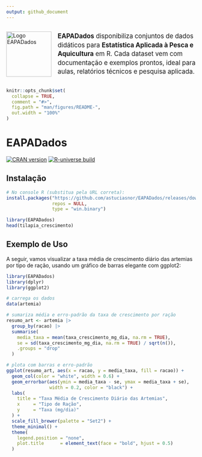```yaml
---
output: github_document
---
```


<div style="display:flex;align-items:center;margin-bottom:1em">
  <img src="man/figures/logo_pacote_eapadados.png" width="120" alt="Logo EAPADados"/>
  <p style="margin-left:1em;font-size:1.2em;line-height:1.4;">
    <strong>EAPADados</strong> disponibiliza conjuntos de dados didáticos para
    <strong>Estatística Aplicada à Pesca e Aquicultura</strong> em R. Cada dataset
    vem com documentação e exemplos prontos, ideal para aulas, relatórios técnicos
    e pesquisa aplicada.
  </p>
</div>

<!-- README.md is generated from README.Rmd. Please edit that file -->

```r
knitr::opts_chunk$set(
  collapse = TRUE,
  comment = "#>",
  fig.path = "man/figures/README-",
  out.width = "100%"
)
```

# EAPADados

[![CRAN version](https://www.r-pkg.org/badges/version/EAPADados)](https://CRAN.R-project.org/package=EAPADados)
[![R-universe build](https://astuciasnor.r-universe.dev/badges/EAPADados)](https://astuciasnor.r-universe.dev)

<!-- badges: start -->

<!-- badges: end -->

## Instalação

```r

# No console R (substitua pela URL correta):
install.packages("https://github.com/astuciasnor/EAPADados/releases/download/v0.1.1/EAPADados_0.1.1.zip",
                 repos = NULL,
                 type = "win.binary")

library(EAPADados)
head(tilapia_crescimento)
```

## Exemplo de Uso

A seguir, vamos visualizar a taxa média de crescimento diário das artemias por tipo de ração, usando um gráfico de barras elegante com ggplot2:

```r
library(EAPADados)
library(dplyr)
library(ggplot2)

# carrega os dados
data(artemia)

# sumariza média e erro-padrão da taxa de crescimento por ração
resumo_art <- artemia |>
  group_by(racao) |>
  summarise(
    media_taxa = mean(taxa_crescimento_mg_dia, na.rm = TRUE),
    se = sd(taxa_crescimento_mg_dia, na.rm = TRUE) / sqrt(n()),
    .groups = "drop"
  )

# plota com barras e erro-padrão
ggplot(resumo_art, aes(x = racao, y = media_taxa, fill = racao)) +
  geom_col(color = "white", width = 0.6) +
  geom_errorbar(aes(ymin = media_taxa - se, ymax = media_taxa + se),
                width = 0.2, color = "black") +
  labs(
    title = "Taxa Média de Crescimento Diário das Artemias",
    x     = "Tipo de Ração",
    y     = "Taxa (mg/dia)"
  ) +
  scale_fill_brewer(palette = "Set2") +
  theme_minimal() +
  theme(
    legend.position = "none",
    plot.title      = element_text(face = "bold", hjust = 0.5)
  )

```
